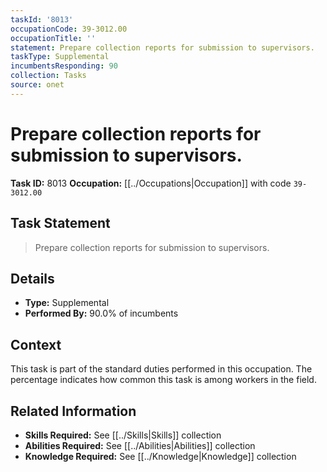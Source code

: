 ```yaml
---
taskId: '8013'
occupationCode: 39-3012.00
occupationTitle: ''
statement: Prepare collection reports for submission to supervisors.
taskType: Supplemental
incumbentsResponding: 90
collection: Tasks
source: onet
---
```

# Prepare collection reports for submission to supervisors.

**Task ID:** 8013
**Occupation:** [[../Occupations|Occupation]] with code `39-3012.00`

## Task Statement

> Prepare collection reports for submission to supervisors.

## Details

- **Type:** Supplemental
- **Performed By:** 90.0% of incumbents

## Context

This task is part of the standard duties performed in this occupation. The percentage indicates how common this task is among workers in the field.

## Related Information

- **Skills Required:** See [[../Skills|Skills]] collection
- **Abilities Required:** See [[../Abilities|Abilities]] collection
- **Knowledge Required:** See [[../Knowledge|Knowledge]] collection

